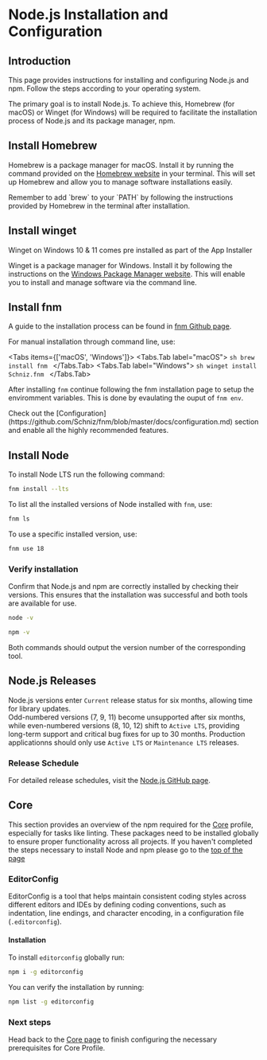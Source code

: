 
# Node.js Installation and Configuration

## Introduction

This page provides instructions for installing and configuring Node.js and npm. Follow the steps according to your operating system.

The primary goal is to install Node.js. To achieve this, Homebrew (for macOS) or Winget (for Windows) will be required to facilitate the installation process of Node.js and its package manager, npm.

## Install Homebrew

Homebrew is a package manager for macOS. Install it by running the command provided on the [Homebrew website](https://brew.sh) in your terminal. This will set up Homebrew and allow you to manage software installations easily.

<Callout type="info">
Remember to add `brew` to your `PATH` by following the instructions provided by Homebrew in the terminal after installation.
</Callout>

## Install winget

<Callout>
Winget on Windows 10 & 11 comes pre installed as part of the App Installer
</Callout>

Winget is a package manager for Windows. Install it by following the instructions on the [Windows Package Manager website](https://docs.microsoft.com/en-us/windows/package-manager/). This will enable you to install and manage software via the command line.

## Install fnm

A guide to the installation process can be found in [fnm Github page](https://github.com/Schniz/fnm?tab=readme-ov-file#installation).

For manual installation through command line, use:

<Tabs items={['macOS', 'Windows']}>
    <Tabs.Tab label="macOS">
        ```sh
        brew install fnm
        ```
    </Tabs.Tab>
    <Tabs.Tab label="Windows">
        ```sh
        winget install Schniz.fnm
        ```
    </Tabs.Tab>
</Tabs>

After installing `fnm` continue following the fnm installation page to setup the enviromment variables.
This is done by evaulating the ouput of `fnm env`.

<Callout type="info">
Check out the [Configuration](https://github.com/Schniz/fnm/blob/master/docs/configuration.md) section and enable all the highly recommended features.
</Callout>

## Install Node

To install Node LTS run the following command:

```sh
fnm install --lts
```

To list all the installed versions of Node installed with `fnm`, use:

```sh
fnm ls
```

To use a specific installed version, use:

```sh
fnm use 18
```

### Verify installation

Confirm that Node.js and npm are correctly installed by checking their versions. This ensures that the installation was successful and both tools are available for use.

```sh
node -v
```

```sh
npm -v
```

Both commands should output the version number of the corresponding tool.

## Node.js Releases

Node.js versions enter `Current` release status for six months, allowing time for library updates.\
Odd-numbered versions (7, 9, 11) become unsupported after six months, while even-numbered versions (8, 10, 12) shift to `Active LTS`, providing long-term support and critical bug fixes for up to 30 months.
Production applicationns should only use `Active LTS` or `Maintenance LTS` releases.

### Release Schedule

For detailed release schedules, visit the [Node.js GitHub page](https://github.com/nodejs/Release).


## Core

This section provides an overview of the npm required for the [Core](/setup/core-profile) profile, especially for tasks like linting. These packages need to be installed globally to ensure proper functionality across all projects. If you haven't completed the steps necessary to install Node and npm please go to the [top of the page](#introduction)

### EditorConfig

EditorConfig is a tool that helps maintain consistent coding styles across different editors and IDEs by defining coding conventions, such as indentation, line endings, and character encoding, in a configuration file (`.editorconfig`).

#### Installation

To install `editorconfig` globally run:

```sh
npm i -g editorconfig
```

You can verify the installation by running:

```sh
npm list -g editorconfig
```

### Next steps

Head back to the [Core page](/setup/core-profile/#prerequisites) to finish configuring the necessary prerequisites for Core Profile.
